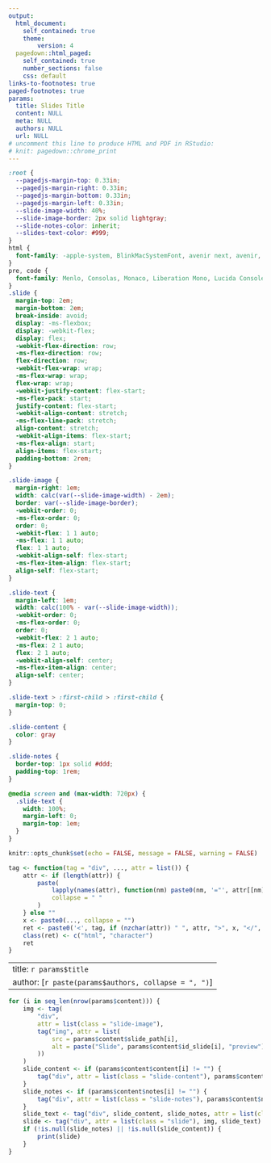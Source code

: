 ```yaml
---
output:
  html_document: 
    self_contained: true
    theme:
        version: 4
  pagedown::html_paged:
    self_contained: true
    number_sections: false
    css: default
links-to-footnotes: true
paged-footnotes: true
params:
  title: Slides Title
  content: NULL
  meta: NULL
  authors: NULL
  url: NULL
# uncomment this line to produce HTML and PDF in RStudio:
# knit: pagedown::chrome_print
---
```


```css
:root {
  --pagedjs-margin-top: 0.33in;
  --pagedjs-margin-right: 0.33in;
  --pagedjs-margin-bottom: 0.33in;
  --pagedjs-margin-left: 0.33in;
  --slide-image-width: 40%;
  --slide-image-border: 2px solid lightgray;
  --slide-notes-color: inherit;
  --slides-text-color: #999;
}
html {
  font-family: -apple-system, BlinkMacSystemFont, avenir next, avenir, segoe ui, helvetica neue, helvetica, Ubuntu, roboto, noto, arial, sans-serif;
}
pre, code {
  font-family: Menlo, Consolas, Monaco, Liberation Mono, Lucida Console, monospace;
}
.slide {
  margin-top: 2em;
  margin-bottom: 2em;
  break-inside: avoid;
  display: -ms-flexbox;
  display: -webkit-flex;
  display: flex;
  -webkit-flex-direction: row;
  -ms-flex-direction: row;
  flex-direction: row;
  -webkit-flex-wrap: wrap;
  -ms-flex-wrap: wrap;
  flex-wrap: wrap;
  -webkit-justify-content: flex-start;
  -ms-flex-pack: start;
  justify-content: flex-start;
  -webkit-align-content: stretch;
  -ms-flex-line-pack: stretch;
  align-content: stretch;
  -webkit-align-items: flex-start;
  -ms-flex-align: start;
  align-items: flex-start;
  padding-bottom: 2rem;
}

.slide-image {
  margin-right: 1em;
  width: calc(var(--slide-image-width) - 2em);
  border: var(--slide-image-border);
  -webkit-order: 0;
  -ms-flex-order: 0;
  order: 0;
  -webkit-flex: 1 1 auto;
  -ms-flex: 1 1 auto;
  flex: 1 1 auto;
  -webkit-align-self: flex-start;
  -ms-flex-item-align: flex-start;
  align-self: flex-start;
}

.slide-text {
  margin-left: 1em;
  width: calc(100% - var(--slide-image-width));
  -webkit-order: 0;
  -ms-flex-order: 0;
  order: 0;
  -webkit-flex: 2 1 auto;
  -ms-flex: 2 1 auto;
  flex: 2 1 auto;
  -webkit-align-self: center;
  -ms-flex-item-align: center;
  align-self: center;
}

.slide-text > :first-child > :first-child {
  margin-top: 0;
}

.slide-content {
  color: gray
}

.slide-notes {
  border-top: 1px solid #ddd;
  padding-top: 1rem;
}

@media screen and (max-width: 720px) {
  .slide-text {
    width: 100%;
    margin-left: 0;
    margin-top: 1em;
  }
}
```

```r
knitr::opts_chunk$set(echo = FALSE, message = FALSE, warning = FALSE)

tag <- function(tag = "div", ..., attr = list()) {
    attr <- if (length(attr)) {
        paste(
            lapply(names(attr), function(nm) paste0(nm, '="', attr[[nm]], '"')),
            collapse = " "
        )
    } else ""
    x <- paste0(..., collapse = "")
    ret <- paste0('<', tag, if (nzchar(attr)) " ", attr, ">", x, "</", tag, ">")
    class(ret) <- c("html", "character")
    ret
}
```

---
title: `r params$title`
author: [`r paste(params$authors, collapse = ", ")`]
---

<div class="presenter-notes">

```r
for (i in seq_len(nrow(params$content))) {
    img <- tag(
        "div",
        attr = list(class = "slide-image"), 
        tag("img", attr = list(
            src = params$content$slide_path[i],
            alt = paste("Slide", params$content$id_slide[i], "preview")
        ))
    )
    slide_content <- if (params$content$content[i] != "") {
        tag("div", attr = list(class = "slide-content"), params$content$content[i])
    }
    slide_notes <- if (params$content$notes[i] != "") {
        tag("div", attr = list(class = "slide-notes"), params$content$notes[i])
    }
    slide_text <- tag("div", slide_content, slide_notes, attr = list(class = "slide-text", "data-external" = "1"))
    slide <- tag("div", attr = list(class = "slide"), img, slide_text)
    if (!is.null(slide_notes) || !is.null(slide_content)) {
        print(slide)
    }
}
```

</div>
